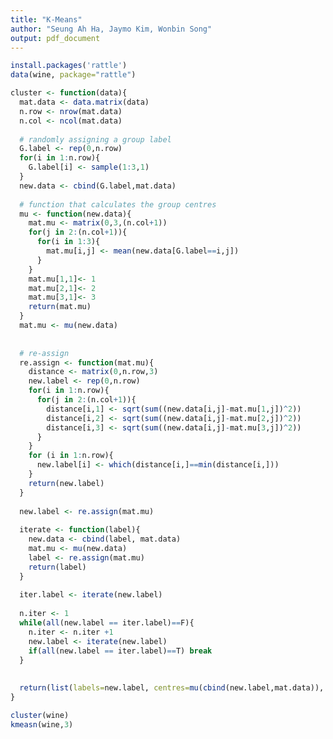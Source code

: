 ```yaml
---
title: "K-Means"
author: "Seung Ah Ha, Jaymo Kim, Wonbin Song"
output: pdf_document
---
```


```r
install.packages('rattle')
data(wine, package="rattle")

cluster <- function(data){
  mat.data <- data.matrix(data)
  n.row <- nrow(mat.data)
  n.col <- ncol(mat.data)
  
  # randomly assigning a group label
  G.label <- rep(0,n.row)
  for(i in 1:n.row){
    G.label[i] <- sample(1:3,1)
  }
  new.data <- cbind(G.label,mat.data)
  
  # function that calculates the group centres
  mu <- function(new.data){
    mat.mu <- matrix(0,3,(n.col+1))
    for(j in 2:(n.col+1)){
      for(i in 1:3){
        mat.mu[i,j] <- mean(new.data[G.label==i,j])
      }
    }
    mat.mu[1,1]<- 1
    mat.mu[2,1]<- 2
    mat.mu[3,1]<- 3
    return(mat.mu)
  }
  mat.mu <- mu(new.data)
  
  
  # re-assign
  re.assign <- function(mat.mu){
    distance <- matrix(0,n.row,3)
    new.label <- rep(0,n.row)
    for(i in 1:n.row){
      for(j in 2:(n.col+1)){
        distance[i,1] <- sqrt(sum((new.data[i,j]-mat.mu[1,j])^2))
        distance[i,2] <- sqrt(sum((new.data[i,j]-mat.mu[2,j])^2))
        distance[i,3] <- sqrt(sum((new.data[i,j]-mat.mu[3,j])^2))
      }
    }
    for (i in 1:n.row){
      new.label[i] <- which(distance[i,]==min(distance[i,]))
    }
    return(new.label)
  }
  
  new.label <- re.assign(mat.mu)
  
  iterate <- function(label){
    new.data <- cbind(label, mat.data)
    mat.mu <- mu(new.data)
    label <- re.assign(mat.mu)
    return(label)
  }
  
  iter.label <- iterate(new.label)
  
  n.iter <- 1
  while(all(new.label == iter.label)==F){
    n.iter <- n.iter +1
    new.label <- iterate(new.label)
    if(all(new.label == iter.label)==T) break
  }
  
  
  return(list(labels=new.label, centres=mu(cbind(new.label,mat.data)), nb.iter=n.iter))
}

cluster(wine)
kmeasn(wine,3)
```

